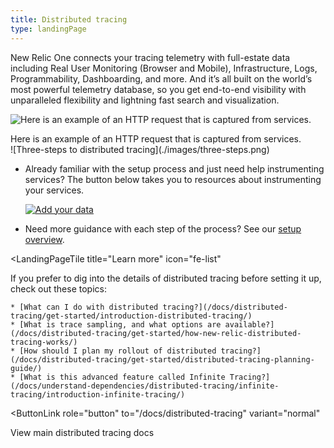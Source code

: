 ```yaml
---
title: Distributed tracing
type: landingPage
---
```


<LandingPageHero>
  <HeroContent>
    New Relic One connects your tracing telemetry with full-estate data including Real User Monitoring (Browser and Mobile), Infrastructure, Logs, Programmability, Dashboarding, and more. And it’s all built on the world’s most powerful telemetry database, so you get end-to-end visibility with unparalleled flexibility and lightning fast search and visualization.    
  </HeroContent>

  ![Here is an example of an HTTP request that is captured from services.](./images/landing-page-diagram.png "Distributed trace waterfall diagram")

  <figcaption>
    Here is an example of an HTTP request that is captured from services.
  </figcaption>
</LandingPageHero>

<LandingPageTileGrid>
  <LandingPageTile
    title="Quick start: Basic distributed tracing"
    icon="fe-check"
  >
  ![Three-steps to distributed tracing](./images/three-steps.png)

  * Already familiar with the setup process and just need help instrumenting services? The button below takes you to resources about instrumenting your services. 
  
    [![Add your data](./images/add-your-data-button.png)](one.newrelic.com/launcher/nr1-core.home?pane=eyJuZXJkbGV0SWQiOiJucjEtY29yZS5ob21lLXNjcmVlbiJ9&cards[0]=eyJuZXJkbGV0SWQiOiJ0dWNzb24ucGxnLWluc3RydW1lbnQtZXZlcnl0aGluZyJ9)

  * Need more guidance with each step of the process? See our [setup overview](/docs/distributed-tracing/enable-configure/overview-enable-distributed-tracing.mdx).


  </LandingPageTile>

  <LandingPageTile
    title="Learn more"
    icon="fe-list"
  >

  If you prefer to dig into the details of distributed tracing before setting it up, check out these topics:

    * [What can I do with distributed tracing?](/docs/distributed-tracing/get-started/introduction-distributed-tracing/)
    * [What is trace sampling, and what options are available?](/docs/distributed-tracing/get-started/how-new-relic-distributed-tracing-works/)
    * [How should I plan my rollout of distributed tracing?](/docs/distributed-tracing/get-started/distributed-tracing-planning-guide/)
    * [What is this advanced feature called Infinite Tracing?](/docs/understand-dependencies/distributed-tracing/infinite-tracing/introduction-infinite-tracing/)
  </LandingPageTile>
 </LandingPageTileGrid>

<ButtonLink
  role="button"
  to="/docs/distributed-tracing"
  variant="normal"
>
  View main distributed tracing docs
</ButtonLink>